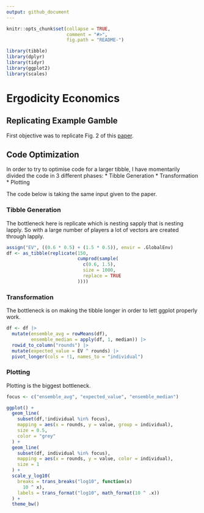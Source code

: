```yaml
---
output: github_document
---
```

<!-- README.md is generated from README.Rmd. Please edit that file -->

```r
knitr::opts_chunk$set(collapse = TRUE,
                      comment = "#>",
                      fig.path = "README-")

library(tibble)
library(dplyr)
library(tidyr)
library(ggplot2)
library(scales)
```

# Ergodicity Economics

## Replicating Example Gamble
First objective was to replicate Fig. 2 of this [paper](https://rdcu.be/cS2t3).

## Code Optimization
In order to try to optimise code for a larger tibble, I have momentarily divided the code in 3 different phases:
* Tibble Generation
* Transformation
* Plotting

The code below is taking the same input given to the paper.

### Tibble Generation
The bottleneck here is replicate which is nesting sapply that is nesting lapply. So with a large number of players a lot of vectors are created through lapply. 

```r
assign("EV", ((0.6 * 0.5) + (1.5 * 0.5)), envir = .GlobalEnv)
df <- as_tibble(replicate(150,
                          cumprod(sample(
                            c(0.6, 1.5),
                            size = 1000,
                            replace = TRUE
                          ))))
```

### Transformation
The bottleneck is on making the tibble longer in order to lett ggplot properly work.

```r
df <- df |>
  mutate(ensemble_avg = rowMeans(df),
         ensemble_median = apply(df, 1, median)) |>
  rowid_to_column("rounds") |>
  mutate(expected_value = EV ^ rounds) |>
  pivot_longer(cols = !1, names_to = "individual")
```

### Plotting
Plotting is the biggest bottleneck.

```r
focus <- c("ensemble_avg", "expected_value", "ensemble_median")

ggplot() +
  geom_line(
    subset(df,!individual %in% focus),
    mapping = aes(x = rounds, y = value, group = individual),
    size = 0.5,
    color = "grey"
  ) +
  geom_line(
    subset(df, individual %in% focus),
    mapping = aes(x = rounds, y = value, color = individual),
    size = 1
  ) +
  scale_y_log10(
    breaks = trans_breaks("log10", function(x)
      10 ^ x),
    labels = trans_format("log10", math_format(10 ^ .x))
  ) +
  theme_bw()
```









